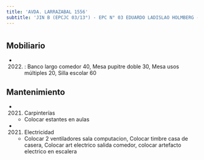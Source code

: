 ```yaml
---
title: 'AVDA. LARRAZABAL 1556'
subtitle: 'JIN B (EPCJC 03/13°) - EPC N° 03 EDUARDO LADISLAO HOLMBERG - ESC. DE MUSICA N° 06'
---
```


#


## Mobiliario

*  (2022) : Banco largo comedor 40, Mesa pupitre doble 30, Mesa usos múltiples 20, Silla escolar 60 





## Mantenimiento

*  (2021) Carpinterías 
    + Colocar estantes en aulas

*  (2021) Electricidad 
    + Colocar 2 ventiladores sala computacion, Colocar timbre casa de casera, Colocar art electrico salida comedor, colocar artefacto electrico en escalera



